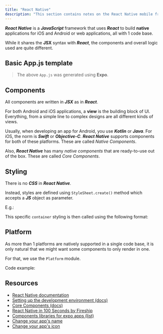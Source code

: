 ```yaml
---
title: "React Native"
description: "This section contains notes on the React Native mobile framework."
---
```



***React Native*** is a ***JavaScript*** framework that uses ***React*** to build **native** applications for iOS and Android or web applications, all with 1 code base.

While it shares the **JSX** syntax with ***React***, the components and overall logic used are quite different.

## Basic App.js template

<Gist gistCode="2b192ecdd9213f18fca22b72c30fab2e" fileName="react-native-basic-app.js" />

> The above `App.js` was generated using **Expo**.

## Components

All components are written in ***JSX*** as in ***React***.

For both Android and iOS applications, a **view** is the building block of UI. Everything, from a simple line to complex designs are all different kinds of views.

Usually, when developing an app for Android, you use ***Kotlin*** or ***Java***. For iOS, the norm is ***Swift*** or ***Objective-C***. ***React Native*** supports components for both of these platforms. These are called *Native Components*.

Also, ***React Native*** has many *native components* that are ready-to-use out of the box. These are called *Core Components*.

## Styling

There is no ***CSS*** in ***React Native***.

Instead, styles are defined using `StyleSheet.create()` method which accepts a ***JS*** object as parameter.

E.g.:

<Gist gistCode="2b192ecdd9213f18fca22b72c30fab2e" fileName="react-native-styles.js" />

This specific `container` styling is then called using the following format:

<Gist gistCode="2b192ecdd9213f18fca22b72c30fab2e" fileName="react-native-view.js" />

## Platform

As more than 1 platforms are natively supported in a single code base, it is only natural that we might want some components to only render in one.

For that, we use the `Platform` module.

Code example:

<Gist gistCode="2b192ecdd9213f18fca22b72c30fab2e" fileName="react-native-platform.js" />

## Resources

- [React Native documentation](https://reactnative.dev/docs/getting-started)
- [Setting up the development environment (docs)](https://reactnative.dev/docs/environment-setup)
- [Core Components (docs)](https://reactnative.dev/docs/components-and-apis)
- [React Native in 100 Seconds by Fireship](https://youtu.be/gvkqT_Uoahw)
- [Components libraries for expo apps (list)](https://docs.expo.dev/guides/userinterface/)
- [Change your app's name](https://stackoverflow.com/questions/34794679/change-app-name-in-react-native)
- [Change your app's icon](https://aboutreact.com/react-native-change-app-icon/)
